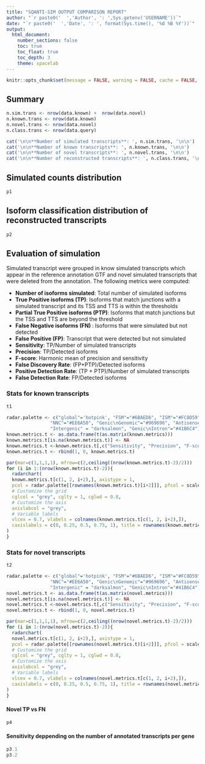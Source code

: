 ```yaml
---
title: "SQANTI-SIM OUTPUT COMPARISON REPORT"
author: "`r paste0('  ','Author', ': ',Sys.getenv('USERNAME'))`"
date: "`r paste0('  ','Date', ': ', format(Sys.time(), '%d %B %Y'))`"
output:
  html_document:
    number_sections: false
    toc: true
    toc_float: true
    toc_depth: 3
    theme: spacelab
---
```


<!-- Basic setting -->

```r
knitr::opts_chunk$set(message = FALSE, warning = FALSE, cache = FALSE, echo = FALSE)
```

<!-- Report generation -->

## Summary

```r
n.sim.trans <- nrow(data.known) +  nrow(data.novel)
n.known.trans <- nrow(data.known)
n.novel.trans <- nrow(data.novel)
n.class.trans <- nrow(data.query)

cat('\n\n**Number of simulated transcripts**: ', n.sim.trans, '\n\n')
cat('\n\n**Number of known transcripts**: ', n.known.trans, '\n\n')
cat('\n\n**Number of novel transcripts**: ', n.novel.trans, '\n\n')
cat('\n\n**Number of reconstructed transcripts**: ', n.class.trans, '\n\n')
```

## Simulated counts distribution

```r
p1
```

## Isoform classification distribution of reconstructed transcripts

```r
p2
```

## Evaluation of simulation {.tabset}

Simulated transcript were grouped in know simulated transcripts which appear in the reference annotation GTF and novel simulated transcripts that were deleted from the annotation. The following metrics were computed:

- **Number of isoforms simulated**: Total number of simulated isoforms
- **True Positive isoforms (TP)**: Isoforms that match junctions with a simulated transcript and its TSS and TTS is within the thresholds
- **Partial True Positive isoforms (PTP)**: Isoforms that match junctions but the TSS and TTS are beyond the threshold
- **False Negative isoforms (FN) **: Isoforms that were simulated but not detected
- **False Positive (FP)**: Transcript that were detected but not simulated
- **Sensitivity**: TP/Number of simulated transcripts
- **Precision**: TP/Detected isoforms
- **F-score**: Harmonic mean of precision and sensitivity
- **False Discovery Rate**: (FP+PTP)/Detected isoforms
- **Positive Detection Rate**: (TP + PTP)/Number of simulated transcripts
- **False Detection Rate**: FP/Detected isoforms

### Stats for known transcripts

```r
t1
```

```r
radar.palette <- c("global"='hotpink', "FSM"="#6BAED6", "ISM"="#FC8D59", "NIC"="#78C679", 
                "NNC"="#EE6A50", "Genic\nGenomic"="#969696", "Antisense"="#66C2A4", "Fusion"="goldenrod1",
                "Intergenic" = "darksalmon", "Genic\nIntron"="#41B6C4")
known.metrics.t <- as.data.frame(t(as.matrix(known.metrics)))
known.metrics.t[is.na(known.metrics.t)] <- NA
known.metrics.t <-known.metrics.t[,c("Sensitivity", "Precision", "F-score", "False_Discovery_Rate", "Positive_Detection_Rate", "False_Detection_Rate")]
known.metrics.t <- rbind(1, 0, known.metrics.t)

par(mar=c(1,1,1,1), mfrow=c(2,ceiling((nrow(known.metrics.t)-2)/2)))
for (i in 1:(nrow(known.metrics.t)-2)){
  radarchart(
  known.metrics.t[c(1, 2, i+2),], axistype = 1,
  pcol = radar.palette[[rownames(known.metrics.t)[i+2]]], pfcol = scales::alpha(radar.palette[[rownames(known.metrics.t)[i+2]]], 0.5), plwd = 2, plty = 1,
  # Customize the grid
  cglcol = "grey", cglty = 1, cglwd = 0.8,
  # Customize the axis
  axislabcol = "grey", 
  # Variable labels
  vlcex = 0.7, vlabels = colnames(known.metrics.t[c(1, 2, i+2),]),
  caxislabels = c(0, 0.25, 0.5, 0.75, 1), title = rownames(known.metrics.t)[i+2]
)
}
```

### Stats for novel transcripts

```r
t2
```

```r
radar.palette <- c("global"='hotpink', "FSM"="#6BAED6", "ISM"="#FC8D59", "NIC"="#78C679", 
                "NNC"="#EE6A50", "Genic\nGenomic"="#969696", "Antisense"="#66C2A4", "Fusion"="goldenrod1",
                "Intergenic" = "darksalmon", "Genic\nIntron"="#41B6C4")
novel.metrics.t <- as.data.frame(t(as.matrix(novel.metrics)))
novel.metrics.t[is.na(novel.metrics.t)] <- NA
novel.metrics.t <-novel.metrics.t[,c("Sensitivity", "Precision", "F-score", "False_Discovery_Rate", "Positive_Detection_Rate", "False_Detection_Rate")]
novel.metrics.t <- rbind(1, 0, novel.metrics.t)

par(mar=c(1,1,1,1), mfrow=c(2,ceiling((nrow(novel.metrics.t)-2)/2)))
for (i in 1:(nrow(novel.metrics.t)-2)){
  radarchart(
  novel.metrics.t[c(1, 2, i+2),], axistype = 1,
  pcol = radar.palette[[rownames(novel.metrics.t)[i+2]]], pfcol = scales::alpha(radar.palette[[rownames(novel.metrics.t)[i+2]]], 0.5), plwd = 2, plty = 1,
  # Customize the grid
  cglcol = "grey", cglty = 1, cglwd = 0.8,
  # Customize the axis
  axislabcol = "grey", 
  # Variable labels
  vlcex = 0.7, vlabels = colnames(novel.metrics.t[c(1, 2, i+2),]),
  caxislabels = c(0, 0.25, 0.5, 0.75, 1), title = rownames(novel.metrics.t)[i+2]
)
}
```

#### Novel TP vs FN

```r
p4
```

#### Sensitivity deppending on the number of annotated transcripts per gene

```r
p3.1
p3.2
```